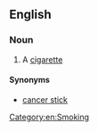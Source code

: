 ==English==

===Noun===
{{en-noun}}

# {{lb|en|slang|derogatory}} A [[cigarette]]

====Synonyms====
* [[cancer stick]]
[[Category:en:Smoking]]